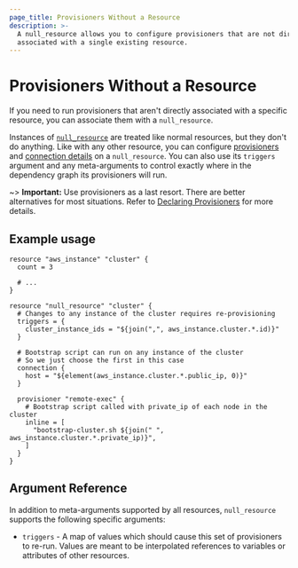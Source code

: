 ```yaml
---
page_title: Provisioners Without a Resource
description: >-
  A null_resource allows you to configure provisioners that are not directly
  associated with a single existing resource.
---
```


# Provisioners Without a Resource

[null]: https://registry.terraform.io/providers/hashicorp/null/latest/docs/resources/resource

If you need to run provisioners that aren't directly associated with a specific
resource, you can associate them with a `null_resource`.

Instances of [`null_resource`][null] are treated like normal resources, but they
don't do anything. Like with any other resource, you can configure
[provisioners](/language/resources/provisioners/syntax) and [connection
details](/language/resources/provisioners/connection) on a `null_resource`. You can also
use its `triggers` argument and any meta-arguments to control exactly where in
the dependency graph its provisioners will run.

~> **Important:** Use provisioners as a last resort. There are better alternatives for most situations. Refer to
[Declaring Provisioners](/language/resources/provisioners/syntax) for more details.

## Example usage

```hcl
resource "aws_instance" "cluster" {
  count = 3

  # ...
}

resource "null_resource" "cluster" {
  # Changes to any instance of the cluster requires re-provisioning
  triggers = {
    cluster_instance_ids = "${join(",", aws_instance.cluster.*.id)}"
  }

  # Bootstrap script can run on any instance of the cluster
  # So we just choose the first in this case
  connection {
    host = "${element(aws_instance.cluster.*.public_ip, 0)}"
  }

  provisioner "remote-exec" {
    # Bootstrap script called with private_ip of each node in the cluster
    inline = [
      "bootstrap-cluster.sh ${join(" ", aws_instance.cluster.*.private_ip)}",
    ]
  }
}
```

## Argument Reference

In addition to meta-arguments supported by all resources, `null_resource`
supports the following specific arguments:

- `triggers` - A map of values which should cause this set of provisioners to
  re-run. Values are meant to be interpolated references to variables or
  attributes of other resources.
